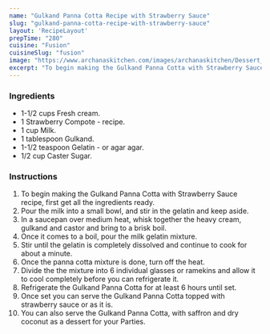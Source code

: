 ---
name: "Gulkand Panna Cotta Recipe with Strawberry Sauce"
slug: "gulkand-panna-cotta-recipe-with-strawberry-sauce"
layout: 'RecipeLayout'
prepTime: "280"
cuisine: "Fusion"
cuisineSlug: "fusion"
image: "https://www.archanaskitchen.com/images/archanaskitchen/Dessert_Gourmet_Favorites/Gulkand_Panna_Cotta_Recipe_with_Strawberry_Sauce-1_1600.jpg"
excerpt: "To begin making the Gulkand Panna Cotta with Strawberry Sauce recipe, first get all the ingredients ready"
---

### Ingredients

- 1-1/2 cups Fresh cream.
- 1 Strawberry Compote - recipe.
- 1 cup Milk.
- 1 tablespoon Gulkand.
- 1-1/2 teaspoon Gelatin - or agar agar.
- 1/2 cup Caster Sugar.

### Instructions

1. To begin making the Gulkand Panna Cotta with Strawberry Sauce recipe, first get all the ingredients ready.
1. Pour the milk into a small bowl, and stir in the gelatin and keep aside.
1. In a saucepan over medium heat, whisk together the heavy cream, gulkand and castor and bring to a brisk boil.
1. Once it comes to a boil, pour the milk gelatin mixture.
1. Stir until the gelatin is completely dissolved and continue to cook for about a minute.
1. Once the panna cotta mixture is done, turn off the heat.
1. Divide the the mixture into 6 individual glasses or ramekins and allow it to cool completely before you can refrigerate it.
1. Refrigerate the Gulkand Panna Cotta for at least 6 hours until set.
1. Once set you can serve the Gulkand Panna Cotta topped with strawberry sauce or as it is.
1. You can also serve the Gulkand Panna Cotta, with saffron and dry coconut as a dessert for your Parties.
